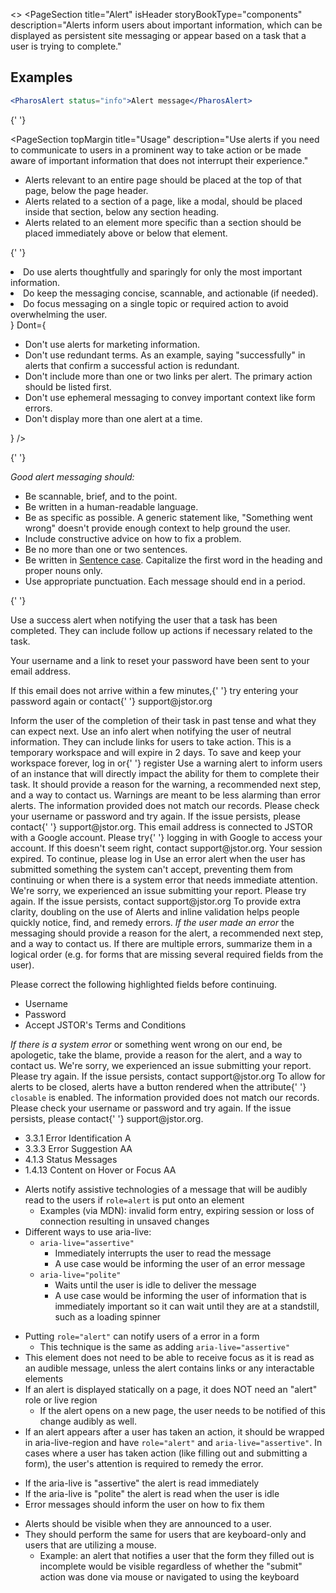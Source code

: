 
<>
  <PageSection
    title="Alert"
    isHeader
    storyBookType="components"
    description="Alerts inform users about important information, which can be displayed as persistent site
    messaging or appear based on a task that a user is trying to complete."
  ></PageSection>

## Examples

```jsx live
<PharosAlert status="info">Alert message</PharosAlert>
```

{' '}

<PageSection
  topMargin
  title="Usage"
  description="Use alerts if you need to communicate to users in a prominent way to take action or be made aware of important information that does not interrupt their experience."
>
  <PageSection subSectionLevel={1} title="Appropriate placement">
    <ul>
      <li>
        Alerts relevant to an entire page should be placed at the top of that page, below the page
        header.
      </li>
      <li>
        Alerts related to a section of a page, like a modal, should be placed inside that section,
        below any section heading.
      </li>
      <li>
        Alerts related to an element more specific than a section should be placed immediately above
        or below that element.
      </li>
    </ul>
    <PageSection
      subSectionLevel={2}
      title="Transition"
      description="When displaying an alert, push the content below it down (could be the page content below or the section content)."
    ></PageSection>
  </PageSection>
</PageSection>

{' '}

<PageSection title="Best practices">
  <BestPractices
    Do={
      <ul>
        <li>Do use alerts thoughtfully and sparingly for only the most important information.</li>
        <li>Do keep the messaging concise, scannable, and actionable (if needed).</li>
        <li>
          Do focus messaging on a single topic or required action to avoid overwhelming the user.
        </li>
      </ul>
    }
    Dont={
      <ul>
        <li>Don't use alerts for marketing information.</li>
        <li>
          Don't use redundant terms. As an example, saying "successfully" in alerts that confirm a
          successful action is redundant.
        </li>
        <li>
          Don't include more than one or two links per alert. The primary action should be listed
          first.
        </li>
        <li>Don't use ephemeral messaging to convey important context like form errors.</li>
        <li>Don't display more than one alert at a time.</li>
      </ul>
    }
  />
</PageSection>

{' '}

<PageSection title="Content guidelines">
  <em>Good alert messaging should:</em>
  <ul>
    <li>Be scannable, brief, and to the point.</li>
    <li>Be written in a human-readable language.</li>
    <li>
      Be as specific as possible. A generic statement like, "Something went wrong" doesn't provide
      enough context to help ground the user.
    </li>
    <li>Include constructive advice on how to fix a problem.</li>
    <li>Be no more than one or two sentences.</li>
    <li>
      Be written in <u>Sentence case</u>. Capitalize the first word in the heading and proper nouns
      only.
    </li>
    <li>Use appropriate punctuation. Each message should end in a period.</li>
  </ul>
</PageSection>

{' '}

<PageSection title="Variants">
  <PageSection title="Success" subSectionLevel={1}>
    Use a success alert when notifying the user that a task has been completed. They can include
    follow up actions if necessary related to the task.
    <Canvas>
      <PharosAlert status="success">
        <p className="alert-example__content">
          Your username and a link to reset your password have been sent to your email address.
        </p>
        <p className="alert-example__content">
          If this email does not arrive within a few minutes,{' '}
          <PharosLink href="#">try entering your password again</PharosLink> or contact{' '}
          <PharosLink href="#">support@jstor.org</PharosLink>
        </p>
      </PharosAlert>
    </Canvas>
    <PageSection title="Messaging" subSectionLevel={2}>
      Inform the user of the completion of their task in past tense and what they can expect next.
    </PageSection>
  </PageSection>
  <PageSection title="Informational" subSectionLevel={1}>
    Use an info alert when notifying the user of neutral information. They can include links for
    users to take action.
    <Canvas>
      <PharosAlert status="info">
        This is a temporary workspace and will expire in 2 days. To save and keep your workspace
        forever, <PharosLink href="#">log in</PharosLink> or{' '}
        <PharosLink href="#">register</PharosLink>
      </PharosAlert>
    </Canvas>
  </PageSection>
  <PageSection title="Warning" subSectionLevel={1}>
    Use a warning alert to inform users of an instance that will directly impact the ability for
    them to complete their task. It should provide a reason for the warning, a recommended next
    step, and a way to contact us. Warnings are meant to be less alarming than error alerts.
    <Canvas>
      <PharosAlert status="warning">
        The information provided does not match our records. Please check your username or password
        and try again. If the issue persists, please contact{' '}
        <PharosLink href="#">support@jstor.org</PharosLink>.
      </PharosAlert>
    </Canvas>
    <Canvas>
      <PharosAlert status="warning">
        This email address is connected to JSTOR with a Google account. Please try{' '}
        <PharosLink href="#">logging in with Google</PharosLink> to access your account. If this
        doesn't seem right, contact <PharosLink href="#">support@jstor.org</PharosLink>.
      </PharosAlert>
    </Canvas>
    <Canvas>
      <PharosAlert status="warning">
        Your session expired. To continue, please <PharosLink href="#">log in</PharosLink>
      </PharosAlert>
    </Canvas>
  </PageSection>
  <PageSection title="Error" subSectionLevel={1}>
    Use an error alert when the user has submitted something the system can't accept, preventing
    them from continuing or when there is a system error that needs immediate attention.
    <Canvas>
      <PharosAlert status="error">
        We're sorry, we experienced an issue submitting your report. Please try again. If the issue
        persists, contact <PharosLink href="#">support@jstor.org</PharosLink>
      </PharosAlert>
    </Canvas>
    To provide extra clarity, doubling on the use of Alerts and inline validation helps people
    quickly notice, find, and remedy errors.
    <PageSection title="Messaging" subSectionLevel={2}>
      <em>If the user made an error</em> the messaging should provide a reason for the alert, a
      recommended next step, and a way to contact us. If there are multiple errors, summarize them
      in a logical order (e.g. for forms that are missing several required fields from the user).
      <Canvas>
        <PharosAlert status="error">
          <p className="alert-example__content">
            Please correct the following highlighted fields before continuing.
          </p>
          <ul className="alert-example__content">
            <li>Username</li>
            <li>Password</li>
            <li>Accept JSTOR's Terms and Conditions</li>
          </ul>
        </PharosAlert>
      </Canvas>
      <em>If there is a system error</em> or something went wrong on our end, be apologetic, take
      the blame, provide a reason for the alert, and a way to contact us.
      <Canvas>
        <PharosAlert status="error">
          We're sorry, we experienced an issue submitting your report. Please try again. If the
          issue persists, contact <PharosLink href="#">support@jstor.org</PharosLink>
        </PharosAlert>
      </Canvas>
    </PageSection>
    <PageSection title="Closable Alert" subSectionLevel={1}>
      To allow for alerts to be closed, alerts have a button rendered when the attribute{' '}
      <code>closable</code> is enabled.
      <Canvas>
        <PharosAlert status="warning" closable>
          The information provided does not match our records. Please check your username or
          password and try again. If the issue persists, please contact{' '}
          <PharosLink href="#">support@jstor.org</PharosLink>.
        </PharosAlert>
      </Canvas>
    </PageSection>
  </PageSection>
</PageSection>

  <PageSection title="Accessibility">
    <PageSection subSectionLevel={1} title="Relevant WCAG guidelines">
      <ul>
        <li>
          <PharosLink href="https://www.w3.org/WAI/WCAG21/Understanding/error-identification">
            3.3.1 Error Identification A
          </PharosLink>
        </li>
        <li>
          <PharosLink href="https://www.w3.org/WAI/WCAG21/Understanding/error-suggestion">
            3.3.3 Error Suggestion AA
          </PharosLink>
        </li>
        <li>
          <PharosLink href="https://www.w3.org/WAI/WCAG21/Understanding/status-messages.html">
            4.1.3 Status Messages
          </PharosLink>
        </li>
        <li>
          <PharosLink href="https://www.w3.org/WAI/WCAG21/Understanding/status-messages.html">
            1.4.13 Content on Hover or Focus AA
          </PharosLink>
        </li>
      </ul>
    </PageSection>
    <PageSection subSectionLevel={1} title="Importance">
      <ul>
        <li>
          Alerts notify assistive technologies of a message that will be audibly read to the users if
          <code>role=alert</code> is put onto an element
          <ul>
            <li>
              Examples (via MDN): invalid form entry, expiring session or loss of connection resulting
              in unsaved changes
            </li>
          </ul>
        </li>
        <li>
          Different ways to use aria-live:
          <ul>
            <li>
              <code>aria-live="assertive"</code>
              <ul>
                <li>Immediately interrupts the user to read the message</li>
                <li>A use case would be informing the user of an error message</li>
              </ul>
            </li>
            <li>
              <code>aria-live="polite" </code>
              <ul>
                <li>Waits until the user is idle to deliver the message</li>
                <li>
                  A use case would be informing the user of information that is immediately important
                  so it can wait until they are at a standstill, such as a loading spinner
                </li>
              </ul>
            </li>
          </ul>
        </li>
      </ul>
    </PageSection>
    <PageSection subSectionLevel={1} title="Code expectations">
      <ul>
        <li>
          Putting <code>role="alert"</code> can notify users of a error in a form
          <ul>
            <li>
              This technique is the same as adding <code>aria-live="assertive"</code>
            </li>
          </ul>
        </li>
        <li>
          This element does not need to be able to receive focus as it is read as an audible message,
          unless the alert contains links or any interactable elements
        </li>
        <li>
          If an alert is displayed statically on a page, it does NOT need an "alert" role or live
          region
          <ul>
            <li>
              If the alert opens on a new page, the user needs to be notified of this change audibly
              as well.
            </li>
          </ul>
        </li>
        <li>
          If an alert appears after a user has taken an action, it should be wrapped in
          aria-live-region and have <code>role="alert"</code> and <code>aria-live="assertive"</code>.
          In cases where a user has taken action (like filling out and submitting a form), the user's
          attention is required to remedy the error.
        </li>
      </ul>
    </PageSection>
    <PageSection subSectionLevel={1} title="Expected actions">
      <PageSection subSectionLevel={2} title="Screen reader">
        <ul>
          <li>If the aria-live is "assertive" the alert is read immediately </li>
          <li>If the aria-live is "polite" the alert is read when the user is idle</li>
          <li>Error messages should inform the user on how to fix them</li>
        </ul>
      </PageSection>
      <PageSection subSectionLevel={2} title="Keyboard">
        <ul>
          <li>Alerts should be visible when they are announced to a user.</li>
          <li>
            They should perform the same for users that are keyboard-only and users that are utilizing
            a mouse.
            <ul>
              <li>
                Example: an alert that notifies a user that the form they filled out is incomplete
                would be visible regardless of whether the "submit" action was done via mouse or
                navigated to using the keyboard
              </li>
            </ul>
          </li>
        </ul>
      </PageSection>
    </PageSection>
  </PageSection>
</>
